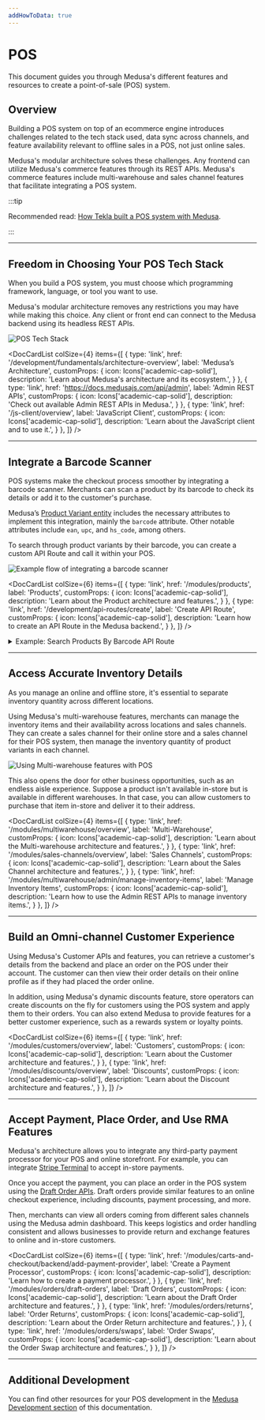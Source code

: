 ```yaml
---
addHowToData: true
---
```



# POS

This document guides you through Medusa's different features and resources to create a point-of-sale (POS) system.

## Overview

Building a POS system on top of an ecommerce engine introduces challenges related to the tech stack used, data sync across channels, and feature availability relevant to offline sales in a POS, not just online sales.

Medusa's modular architecture solves these challenges. Any frontend can utilize Medusa's commerce features through its REST APIs. Medusa's commerce features include multi-warehouse and sales channel features that facilitate integrating a POS system.

:::tip

Recommended read: [How Tekla built a POS system with Medusa](https://medusajs.com/blog/tekla-agilo-pos-case/).

:::

---

## Freedom in Choosing Your POS Tech Stack

When you build a POS system, you must choose which programming framework, language, or tool you want to use.

Medusa's modular architecture removes any restrictions you may have while making this choice. Any client or front end can connect to the Medusa backend using its headless REST APIs.

![POS Tech Stack](https://res.cloudinary.com/dza7lstvk/image/upload/v1695114981/Medusa%20Docs/Diagrams/pos-tech-stack_j6mkyc.jpg)

<DocCardList colSize={4} items={[
  {
    type: 'link',
    href: '/development/fundamentals/architecture-overview',
    label: 'Medusa’s Architecture',
    customProps: {
      icon: Icons['academic-cap-solid'],
      description: 'Learn about Medusa\'s architecture and its ecosystem.',
    }
  },
  {
    type: 'link',
    href: 'https://docs.medusajs.com/api/admin',
    label: 'Admin REST APIs',
    customProps: {
      icon: Icons['academic-cap-solid'],
      description: 'Check out available Admin REST APIs in Medusa.',
    }
  },
  {
    type: 'link',
    href: '/js-client/overview',
    label: 'JavaScript Client',
    customProps: {
      icon: Icons['academic-cap-solid'],
      description: 'Learn about the JavaScript client and to use it.',
    }
  },
]} />

---

## Integrate a Barcode Scanner

POS systems make the checkout process smoother by integrating a barcode scanner. Merchants can scan a product by its barcode to check its details or add it to the customer's purchase.

Medusa’s [Product Variant entity](../references/entities/classes/ProductVariant.mdx) includes the necessary attributes to implement this integration, mainly the `barcode` attribute. Other notable attributes include `ean`, `upc`, and `hs_code`, among others.

To search through product variants by their barcode, you can create a custom API Route and call it within your POS.

![Example flow of integrating a barcode scanner](https://res.cloudinary.com/dza7lstvk/image/upload/v1695115066/Medusa%20Docs/Diagrams/pos-scan-barcode_xaa61c.jpg)

<DocCardList colSize={6} items={[
  {
    type: 'link',
    href: '/modules/products',
    label: 'Products',
    customProps: {
      icon: Icons['academic-cap-solid'],
      description: 'Learn about the Product architecture and features.',
    }
  },
  {
    type: 'link',
    href: '/development/api-routes/create',
    label: 'Create API Route',
    customProps: {
      icon: Icons['academic-cap-solid'],
      description: 'Learn how to create an API Route in the Medusa backend.',
    }
  },
]} />

<Details>
  <Summary>Example: Search Products By Barcode API Route</Summary>
  Here’s an example of creating a custom API Route at `/store/pos/search-barcode` that searches product variants by a barcode:

  ```ts title=src/api/store/pos/search-barcode/route.ts
  import type { 
    MedusaRequest, 
    MedusaResponse, 
    ProductVariantService,
  } from "@medusajs/medusa"
  import { MedusaError } from "@medusajs/utils"

  export const GET = async (
    req: MedusaRequest, 
    res: MedusaResponse
  ) => {
    const barcode = (req.query.barcode as string) || ""
    if (!barcode) {
      throw new MedusaError(
        MedusaError.Types.INVALID_DATA, 
        "Barcode is required"
      )
    }
    // get product service
    const productVariantService = req.scope.resolve<
      ProductVariantService
    >("productVariantService")

    // retrieve product variants by barcode
    const productVariants = await productVariantService
      .list({
        barcode,
      })

    res.json({
      product_variants: productVariants,
    })
  }
  ```

</Details>

---

## Access Accurate Inventory Details

As you manage an online and offline store, it's essential to separate inventory quantity across different locations.

Using Medusa's multi-warehouse features, merchants can manage the inventory items and their availability across locations and sales channels. They can create a sales channel for their online store and a sales channel for their POS system, then manage the inventory quantity of product variants in each channel.

![Using Multi-warehouse features with POS](https://res.cloudinary.com/dza7lstvk/image/upload/v1695115132/Medusa%20Docs/Diagrams/pos-multiwarehouse__1_jscw9e.jpg)

This also opens the door for other business opportunities, such as an endless aisle experience. Suppose a product isn't available in-store but is available in different warehouses. In that case, you can allow customers to purchase that item in-store and deliver it to their address.

<DocCardList colSize={4} items={[
  {
    type: 'link',
    href: '/modules/multiwarehouse/overview',
    label: 'Multi-Warehouse',
    customProps: {
      icon: Icons['academic-cap-solid'],
      description: 'Learn about the Multi-warehouse architecture and features.',
    }
  },
  {
    type: 'link',
    href: '/modules/sales-channels/overview',
    label: 'Sales Channels',
    customProps: {
      icon: Icons['academic-cap-solid'],
      description: 'Learn about the Sales Channel architecture and features.',
    }
  },
  {
    type: 'link',
    href: '/modules/multiwarehouse/admin/manage-inventory-items',
    label: 'Manage Inventory Items',
    customProps: {
      icon: Icons['academic-cap-solid'],
      description: 'Learn how to use the Admin REST APIs to manage inventory items.',
    }
  },
]} />

---

## Build an Omni-channel Customer Experience

Using Medusa's Customer APIs and features, you can retrieve a customer's details from the backend and place an order on the POS under their account. The customer can then view their order details on their online profile as if they had placed the order online.

In addition, using Medusa's dynamic discounts feature, store operators can create discounts on the fly for customers using the POS system and apply them to their orders. You can also extend Medusa to provide features for a better customer experience, such as a rewards system or loyalty points.

<DocCardList colSize={6} items={[
  {
    type: 'link',
    href: '/modules/customers/overview',
    label: 'Customers',
    customProps: {
      icon: Icons['academic-cap-solid'],
      description: 'Learn about the Customer architecture and features.',
    }
  },
  {
    type: 'link',
    href: '/modules/discounts/overview',
    label: 'Discounts',
    customProps: {
      icon: Icons['academic-cap-solid'],
      description: 'Learn about the Discount architecture and features.',
    }
  },
]} />

---

## Accept Payment, Place Order, and Use RMA Features

Medusa's architecture allows you to integrate any third-party payment processor for your POS and online storefront. For example, you can integrate [Stripe Terminal](https://stripe.com/terminal) to accept in-store payments.

Once you accept the payment, you can place an order in the POS system using the [Draft Order APIs](https://docs.medusajs.com/api/admin#draft-orders). Draft orders provide similar features to an online checkout experience, including discounts, payment processing, and more.

Then, merchants can view all orders coming from different sales channels using the Medusa admin dashboard. This keeps logistics and order handling consistent and allows businesses to provide return and exchange features to online and in-store customers.

<DocCardList colSize={6} items={[
  {
    type: 'link',
    href: '/modules/carts-and-checkout/backend/add-payment-provider',
    label: 'Create a Payment Processor',
    customProps: {
      icon: Icons['academic-cap-solid'],
      description: 'Learn how to create a payment processor.',
    }
  },
  {
    type: 'link',
    href: '/modules/orders/draft-orders',
    label: 'Draft Orders',
    customProps: {
      icon: Icons['academic-cap-solid'],
      description: 'Learn about the Draft Order architecture and features.',
    }
  },
  {
    type: 'link',
    href: '/modules/orders/returns',
    label: 'Order Returns',
    customProps: {
      icon: Icons['academic-cap-solid'],
      description: 'Learn about the Order Return architecture and features.',
    }
  },
  {
    type: 'link',
    href: '/modules/orders/swaps',
    label: 'Order Swaps',
    customProps: {
      icon: Icons['academic-cap-solid'],
      description: 'Learn about the Order Swap architecture and features.',
    }
  },
]} />

---

## Additional Development

You can find other resources for your POS development in the [Medusa Development section](../development/overview.mdx) of this documentation.
